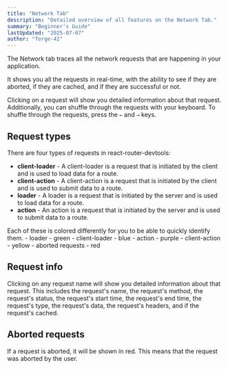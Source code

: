 ```yaml
---
title: "Network Tab"
description: "Detailed overview of all features on the Network Tab."
summary: "Beginner's Guide"
lastUpdated: "2025-07-07"
author: "forge-42"
---
```


The Network tab traces all the network requests that are happening in your application.

It shows you all the requests in real-time, with the ability to see if they are aborted, if they are cached, and if they are successful or not.

Clicking on a request will show you detailed information about that request. Additionally, you can shuffle through the requests with your keyboard.
To shuffle through the requests, press the `←` and `→` keys.

## Request types

There are four types of requests in react-router-devtools:
- **client-loader** - A client-loader is a request that is initiated by the client and is used to load data for a route.
- **client-action** - A client-action is a request that is initiated by the client and is used to submit data to a route.
- **loader** - A loader is a request that is initiated by the server and is used to load data for a route.
- **action** - An action is a request that is initiated by the server and is used to submit data to a route.

<InfoAlert>
  Each of these is colored differently for you to be able to quickly identify them.
- loader - green
- client-loader - blue
- action - purple
- client-action - yellow
-	aborted requests - red
</InfoAlert>

## Request info

Clicking on any request name will show you detailed information about that request. This includes the request's name, the
request's method, the request's status, the request's start time, the request's end time, the request's type,
the request's data, the request's headers, and if the request's cached.

## Aborted requests

If a request is aborted, it will be shown in red. This means that the request was aborted by the user.
